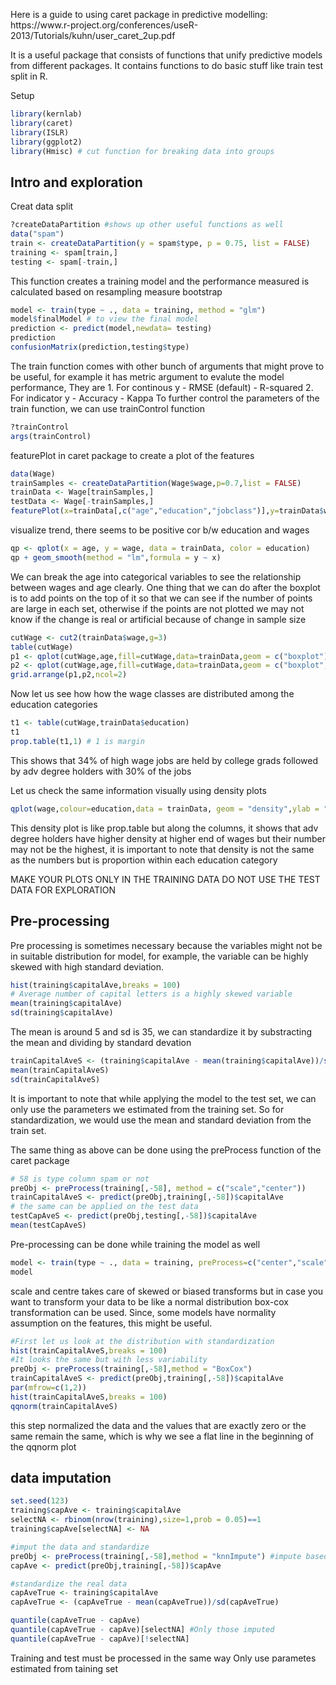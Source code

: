 Here is a guide to using caret package in predictive modelling: https://www.r-project.org/conferences/useR-2013/Tutorials/kuhn/user_caret_2up.pdf

It is a useful package that consists of functions that unify predictive models from different packages.
It contains functions to do basic stuff like train test split in R.

Setup
```r
library(kernlab)
library(caret)
library(ISLR)
library(ggplot2)
library(Hmisc) # cut function for breaking data into groups
```
## Intro and exploration

Creat data split
```r
?createDataPartition #shows up other useful functions as well
data("spam")
train <- createDataPartition(y = spam$type, p = 0.75, list = FALSE)
training <- spam[train,]
testing <- spam[-train,]
```
This function creates a training model and the performance measured is calculated based on resampling measure bootstrap
```r
model <- train(type ~ ., data = training, method = "glm")
model$finalModel # to view the final model
prediction <- predict(model,newdata= testing)
prediction
confusionMatrix(prediction,testing$type)
```
The train function comes with other bunch of arguments that might prove to be useful, for example it has metric argument to evalute the model performance, They are
1. For continous y
      - RMSE (default)
      - R-squared
2. For indicator y
      - Accuracy
      - Kappa
To further control the parameters of the train function, we can use trainControl function
```r
?trainControl
args(trainControl)
```
featurePlot in caret package to create a plot of the features
```r
data(Wage)
trainSamples <- createDataPartition(Wage$wage,p=0.7,list = FALSE)
trainData <- Wage[trainSamples,]
testData <- Wage[-trainSamples,]
featurePlot(x=trainData[,c("age","education","jobclass")],y=trainData$wage,plot = "pairs")
```
visualize trend, there seems to be positive cor b/w education and wages
```r
qp <- qplot(x = age, y = wage, data = trainData, color = education)
qp + geom_smooth(method = "lm",formula = y ~ x)
```
We can break the age into categorical variables to see the relationship between wages and age clearly.
One thing that we can do after the boxplot is to add points on the top of it so that we can see if the number of points are large in each set, otherwise if the points are not plotted we may not know
if the change is real or artificial because of change in sample size
```r
cutWage <- cut2(trainData$wage,g=3)
table(cutWage)
p1 <- qplot(cutWage,age,fill=cutWage,data=trainData,geom = c("boxplot"))
p2 <- qplot(cutWage,age,fill=cutWage,data=trainData,geom = c("boxplot","jitter"))
grid.arrange(p1,p2,ncol=2)
```
Now let us see how how the wage classes are distributed among the education categories
```r
t1 <- table(cutWage,trainData$education)
t1
prop.table(t1,1) # 1 is margin
```
This shows that 34% of high wage jobs are held by college grads followed by adv degree holders with 30% of the jobs

Let us check the same information visually using density plots
```r
qplot(wage,colour=education,data = trainData, geom = "density",ylab = "density")
```
This density plot is like prop.table but along the columns, it shows that adv degree holders have higher density at higher end of wages but their number may not be the highest, it is important to note that density is not the same as the numbers but is proportion within each education category

MAKE YOUR PLOTS ONLY IN THE TRAINING DATA
DO NOT USE THE TEST DATA FOR EXPLORATION

## Pre-processing

Pre processing is sometimes necessary because the variables might not be in suitable distribution for model, for example, the variable can be highly skewed with high standard deviation.
```r
hist(training$capitalAve,breaks = 100)
# Average number of capital letters is a highly skewed variable
mean(training$capitalAve)
sd(training$capitalAve)
```
The mean is around 5 and sd is 35, we can standardize it by substracting the mean and dividing by standard devation
```r
trainCapitalAveS <- (training$capitalAve - mean(training$capitalAve))/sd(training$capitalAve)
mean(trainCapitalAveS)
sd(trainCapitalAveS)
```
It is important to note that while applying the model to the test set, we can only use the parameters we estimated from the training set. So for standardization, we would use the mean and
standard deviation from the train set.

The same thing as above can be done using the preProcess function of the caret package
```r
# 58 is type column spam or not
preObj <- preProcess(training[,-58], method = c("scale","center"))
trainCapitalAveS <- predict(preObj,training[,-58])$capitalAve
# the same can be applied on the test data
testCapAveS <- predict(preObj,testing[,-58])$capitalAve
mean(testCapAveS)
```
Pre-processing can be done while training the model as well
```r
model <- train(type ~ ., data = training, preProcess=c("center","scale"), method = "glm")
model
```
scale and centre takes care of skewed or biased transforms but in case you want to transform your data to be like a normal distribution box-cox transformation can be used. Since, some models have normality assumption on the features, this might be useful.
```r
#First let us look at the distribution with standardization
hist(trainCapitalAveS,breaks = 100)
#It looks the same but with less variability
preObj <- preProcess(training[,-58],method = "BoxCox")
trainCapitalAveS <- predict(preObj,training[,-58])$capitalAve
par(mfrow=c(1,2))
hist(trainCapitalAveS,breaks = 100)
qqnorm(trainCapitalAveS)
```
this step normalized the data and the values that are exactly zero or the same remain the same, which is why we see a flat line in the beginning of the qqnorm plot

## data imputation
```r
set.seed(123)
training$capAve <- training$capitalAve
selectNA <- rbinom(nrow(training),size=1,prob = 0.05)==1
training$capAve[selectNA] <- NA

#imput the data and standardize
preObj <- preProcess(training[,-58],method = "knnImpute") #impute based on 10 nearest neigbors
capAve <- predict(preObj,training[,-58])$capAve

#standardize the real data
capAveTrue <- training$capitalAve
capAveTrue <- (capAveTrue - mean(capAveTrue))/sd(capAveTrue)

quantile(capAveTrue - capAve)
quantile(capAveTrue - capAve)[selectNA] #Only those imputed
quantile(capAveTrue - capAve)[!selectNA]
```

Training and test must be processed in the same way
Only use parametes estimated from taining set

